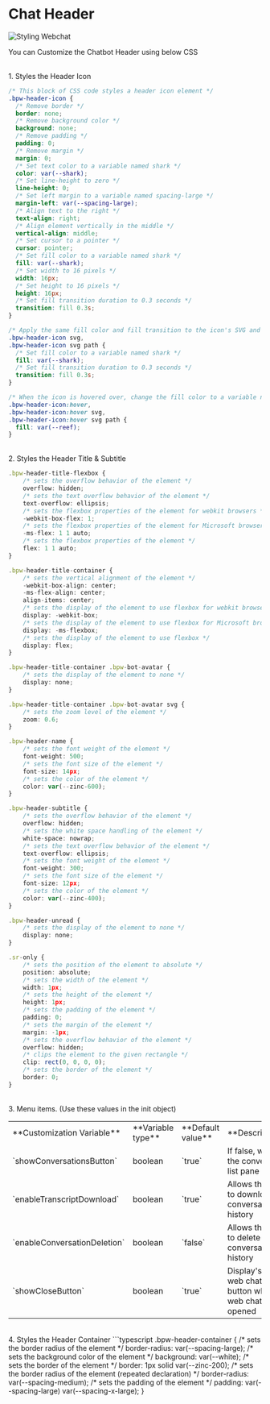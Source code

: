 
# Chat Header

![Styling Webchat](/content/chat-header-cover.png)

You can Customize the Chatbot Header using below CSS

<br />
1. Styles the Header Icon

```css
/* This block of CSS code styles a header icon element */
.bpw-header-icon {
  /* Remove border */
  border: none;
  /* Remove background color */
  background: none;
  /* Remove padding */
  padding: 0;
  /* Remove margin */
  margin: 0;
  /* Set text color to a variable named shark */
  color: var(--shark);
  /* Set line-height to zero */
  line-height: 0;
  /* Set left margin to a variable named spacing-large */
  margin-left: var(--spacing-large);
  /* Align text to the right */
  text-align: right;
  /* Align element vertically in the middle */
  vertical-align: middle;
  /* Set cursor to a pointer */
  cursor: pointer;
  /* Set fill color to a variable named shark */
  fill: var(--shark);
  /* Set width to 16 pixels */
  width: 16px;
  /* Set height to 16 pixels */
  height: 16px;
  /* Set fill transition duration to 0.3 seconds */
  transition: fill 0.3s;
}

/* Apply the same fill color and fill transition to the icon's SVG and path elements */
.bpw-header-icon svg,
.bpw-header-icon svg path {
  /* Set fill color to a variable named shark */
  fill: var(--shark);
  /* Set fill transition duration to 0.3 seconds */
  transition: fill 0.3s;
}

/* When the icon is hovered over, change the fill color to a variable named reef for the icon, SVG and path elements */
.bpw-header-icon:hover,
.bpw-header-icon:hover svg,
.bpw-header-icon:hover svg path {
  fill: var(--reef);
}
```

<br />
2. Styles the Header Title & Subtitle

```typescript
.bpw-header-title-flexbox {
    /* sets the overflow behavior of the element */
    overflow: hidden;
    /* sets the text overflow behavior of the element */
    text-overflow: ellipsis;
    /* sets the flexbox properties of the element for webkit browsers */
    -webkit-box-flex: 1;
    /* sets the flexbox properties of the element for Microsoft browsers */
    -ms-flex: 1 1 auto;
    /* sets the flexbox properties of the element */
    flex: 1 1 auto;
}

.bpw-header-title-container {
    /* sets the vertical alignment of the element */
    -webkit-box-align: center;
    -ms-flex-align: center;
    align-items: center;
    /* sets the display of the element to use flexbox for webkit browsers */
    display: -webkit-box;
    /* sets the display of the element to use flexbox for Microsoft browsers */
    display: -ms-flexbox;
    /* sets the display of the element to use flexbox */
    display: flex;
}

.bpw-header-title-container .bpw-bot-avatar {
    /* sets the display of the element to none */
    display: none;
}

.bpw-header-title-container .bpw-bot-avatar svg {
    /* sets the zoom level of the element */
    zoom: 0.6;
}

.bpw-header-name {
    /* sets the font weight of the element */
    font-weight: 500;
    /* sets the font size of the element */
    font-size: 14px;
    /* sets the color of the element */
    color: var(--zinc-600);
}

.bpw-header-subtitle {
    /* sets the overflow behavior of the element */
    overflow: hidden;
    /* sets the white space handling of the element */
    white-space: nowrap;
    /* sets the text overflow behavior of the element */
    text-overflow: ellipsis;
    /* sets the font weight of the element */
    font-weight: 300;
    /* sets the font size of the element */
    font-size: 12px;
    /* sets the color of the element */
    color: var(--zinc-400);
}

.bpw-header-unread {
    /* sets the display of the element to none */
    display: none;
}

.sr-only {
    /* sets the position of the element to absolute */
    position: absolute;
    /* sets the width of the element */
    width: 1px;
    /* sets the height of the element */
    height: 1px;
    /* sets the padding of the element */
    padding: 0;
    /* sets the margin of the element */
    margin: -1px;
    /* sets the overflow behavior of the element */
    overflow: hidden;
    /* clips the element to the given rectangle */
    clip: rect(0, 0, 0, 0);
    /* sets the border of the element */
    border: 0;
}
```

<br />
3. Menu items. (Use these values in the init object)
<Table>
  <Tr>
    <Td>**Customization Variable**</Td>
    <Td>**Variable type**</Td>
    <Td>**Default value**</Td>
    <Td>**Description**</Td>
  </Tr>
  <Tr>
    <Td>`showConversationsButton`</Td>
    <Td>boolean</Td>
    <Td>`true`</Td>
    <Td>If false, will hide the conversation list pane</Td>
  </Tr>
  <Tr>
    <Td>`enableTranscriptDownload`</Td>
    <Td>boolean</Td>
    <Td>`true`</Td>
    <Td>Allows the user to download the conversation history</Td>
  </Tr>
  <Tr>
    <Td>`enableConversationDeletion`</Td>
    <Td>boolean</Td>
    <Td>`false`</Td>
    <Td>Allows the user to delete its conversation history</Td>
  </Tr>
  <Tr>
    <Td>`showCloseButton`</Td>
    <Td>boolean</Td>
    <Td>`true`</Td>
    <Td>Display's the web chat close button when the web chat is opened</Td>
  </Tr>
</Table>

<br/>
4. Styles the Header Container
```typescript
.bpw-header-container {
    /* sets the border radius of the element */
    border-radius: var(--spacing-large);
    /* sets the background color of the element */
    background: var(--white);
    /* sets the border of the element */
    border: 1px solid var(--zinc-200);
    /* sets the border radius of the element (repeated declaration) */
    border-radius: var(--spacing-medium);
    /* sets the padding of the element */
    padding: var(--spacing-large) var(--spacing-x-large);
}
